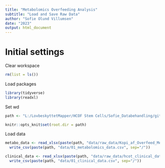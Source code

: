 ```yaml
---
title: "Metabolomics Overfeeding Analysis"
subtitle: "Load and Save Raw Data"
author: "Sofie Olund Villumsen"
date: "2023"
output: html_document
---
```


# Initial settings
Clear workspace
```r
rm(list = ls()) 
```

Load packages
```r
library(tidyverse)
library(readxl)
```

Set wd
```r
path <- "L:/LovbeskyttetMapper/HCOF Stem Cells/Sofie_Databehandling/github/COFpaper_omics_adiposetissue/Metabolomics"

knitr::opts_knit$set(root.dir = path)
```

Load data
```r
metabo_data <- read_xlsx(paste(path, "data/raw_data/Kopi_af_Overfeed_Metablomics_Final_Output_Simple.xlsx", sep="/")) %>% 
  write_csv(paste(path, "data/01_metabolomics_data.csv", sep="/"))

clinical_data <- read_xlsx(paste(path, "data/raw_data/hcot_clinical_data.xlsx", sep="/")) %>% 
  write_csv(paste(path, "data/01_clinical_data.csv", sep="/"))
```